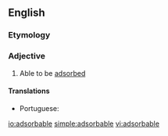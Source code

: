 ==English==

===Etymology===
{{suffix|adsorb|able|lang=en}}

===Adjective===
{{en-adj}}
# Able to be [[adsorbed]]

====Translations====
{{trans-top|able to be adsorbed}}
* Portuguese: {{t|pt|adsorvível}}
{{trans-mid}}
{{trans-bottom}}

[[io:adsorbable]]
[[simple:adsorbable]]
[[vi:adsorbable]]